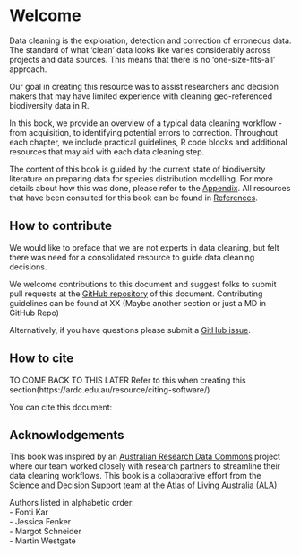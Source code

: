 # Welcome {.unnumbered}

Data cleaning is the exploration, detection and correction of erroneous data. The standard of what 'clean' data looks like varies considerably across projects and data sources. This means that there is no 'one-size-fits-all' approach.

Our goal in creating this resource was to assist researchers and decision makers that may have limited experience with cleaning geo-referenced biodiversity data in R.

In this book, we provide an overview of a typical data cleaning workflow - from acquisition, to identifying potential errors to correction. Throughout each chapter, we include practical guidelines, R code blocks and additional resources that may aid with each data cleaning step.

The content of this book is guided by the current state of biodiversity literature on preparing data for species distribution modelling. For more details about how this was done, please refer to the [Appendix](appendix.qmd). All resources that have been consulted for this book can be found in [References](references.qmd).

## How to contribute

We would like to preface that we are not experts in data cleaning, but felt there was need for a consolidated resource to guide data cleaning decisions.

We welcome contributions to this document and suggest folks to submit pull requests at the [GitHub repository](https://github.com/AtlasOfLivingAustralia/cleaning_data) of this document. Contributing guidelines can be found at XX (Maybe another section or just a MD in GitHub Repo)

Alternatively, if you have questions please submit a [GitHub issue](https://github.com/AtlasOfLivingAustralia/cleaning_data/issues).

## How to cite

TO COME BACK TO THIS LATER Refer to this when creating this section(https://ardc.edu.au/resource/citing-software/)

You can cite this document:

## Acknowlodgements {.unnumbered}

This book was inspired by an [Australian Research Data Commons](https://ardc.edu.au/) project where our team worked closely with research partners to streamline their data cleaning workflows. This book is a collaborative effort from the Science and Decision Support team at the [Atlas of Living Australia (ALA)](https://www.ala.org.au/)

Authors listed in alphabetic order:\
- Fonti Kar\
- Jessica Fenker\
- Margot Schneider\
- Martin Westgate


